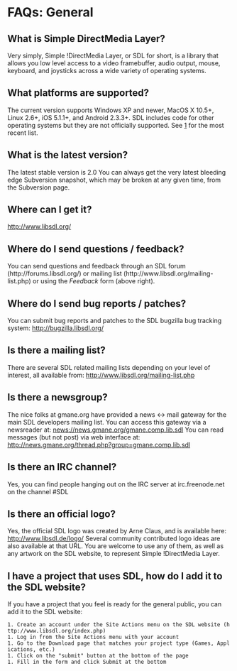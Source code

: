 <!-- pragma camelcase off -->

= FAQs: General =


== What is Simple DirectMedia Layer? ==
Very simply, Simple !DirectMedia Layer, or SDL for short, is a library that allows you low level access to a video framebuffer, audio output, mouse, keyboard, and joysticks across a wide variety of operating systems.

== What platforms are supported? ==
The current version supports Windows XP and newer, MacOS X 10.5+, Linux 2.6+, iOS 5.1.1+, and Android 2.3.3+.  SDL includes code for other operating systems but they are not officially supported.  See [http://hg.libsdl.org/SDL/file/default/README-platforms.txt] for the most recent list.

== What is the latest version? ==
The latest stable version is 2.0 You can always get the very latest bleeding edge Subversion snapshot, which may be broken at any given time, from the Subversion page.

== Where can I get it? ==
http://www.libsdl.org/

== Where do I send questions / feedback? ==
You can send questions and feedback through an SDL forum (http://forums.libsdl.org/) or mailing list (http://www.libsdl.org/mailing-list.php) or using the ''Feedback'' form (above right).
<!-- # broken link - missing page - http://www.libsdl.org/mailing-list.phpthrough -->

== Where do I send bug reports / patches? ==
You can submit bug reports and patches to the SDL bugzilla bug tracking system: http://bugzilla.libsdl.org/

== Is there a mailing list? ==
There are several SDL related mailing lists depending on your level of interest, all available from: http://www.libsdl.org/mailing-list.php

== Is there a newsgroup? ==
The nice folks at gmane.org have provided a news <-> mail gateway for the main SDL developers mailing list. You can access this gateway via a newsreader at: news://news.gmane.org/gmane.comp.lib.sdl You can read messages (but not post) via web interface at: http://news.gmane.org/thread.php?group=gmane.comp.lib.sdl

== Is there an IRC channel? ==
Yes, you can find people hanging out on the IRC server at irc.freenode.net on the channel #SDL

== Is there an official logo? ==
Yes, the official SDL logo was created by Arne Claus, and is available here: http://www.libsdl.de/logo/ Several community contributed logo ideas are also available at that URL. You are welcome to use any of them, as well as any artwork on the SDL website, to represent Simple !DirectMedia Layer.

== I have a project that uses SDL, how do I add it to the SDL website? ==
If you have a project that you feel is ready for the general public, you can add it to the SDL website:

 1. Create an account under the Site Actions menu on the SDL website (http://www.libsdl.org/index.php)
 1. Log in from the Site Actions menu with your account
 1. Go to the Download page that matches your project type (Games, Applications, etc.)
 1. Click on the "submit" button at the bottom of the page
 1. Fill in the form and click Submit at the bottom
